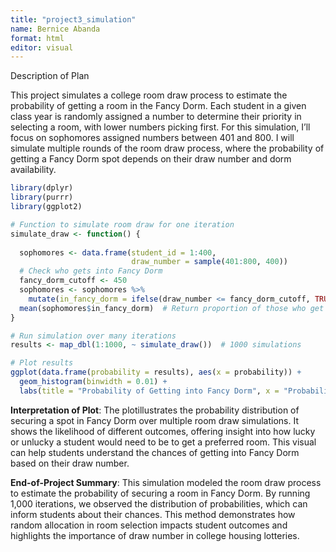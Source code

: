 ```yaml
---
title: "project3_simulation"
name: Bernice Abanda
format: html
editor: visual
---
```


Description of Plan

This project simulates a college room draw process to estimate the probability of getting a room in the Fancy Dorm. Each student in a given class year is randomly assigned a number to determine their priority in selecting a room, with lower numbers picking first. For this simulation, I’ll focus on sophomores assigned numbers between 401 and 800. I will simulate multiple rounds of the room draw process, where the probability of getting a Fancy Dorm spot depends on their draw number and dorm availability.

```r
library(dplyr)
library(purrr)
library(ggplot2)

# Function to simulate room draw for one iteration
simulate_draw <- function() {
  
  sophomores <- data.frame(student_id = 1:400, 
                           draw_number = sample(401:800, 400))
  # Check who gets into Fancy Dorm 
  fancy_dorm_cutoff <- 450  
  sophomores <- sophomores %>%
    mutate(in_fancy_dorm = ifelse(draw_number <= fancy_dorm_cutoff, TRUE, FALSE))
  mean(sophomores$in_fancy_dorm)  # Return proportion of those who get in
}

# Run simulation over many iterations
results <- map_dbl(1:1000, ~ simulate_draw())  # 1000 simulations

# Plot results
ggplot(data.frame(probability = results), aes(x = probability)) +
  geom_histogram(binwidth = 0.01) +
  labs(title = "Probability of Getting into Fancy Dorm", x = "Probability", y = "Frequency")

```

**Interpretation of Plot**: The plotillustrates the probability distribution of securing a spot in Fancy Dorm over multiple room draw simulations. It shows the likelihood of different outcomes, offering insight into how lucky or unlucky a student would need to be to get a preferred room. This visual can help students understand the chances of getting into Fancy Dorm based on their draw number.

**End-of-Project Summary**: This simulation modeled the room draw process to estimate the probability of securing a room in Fancy Dorm. By running 1,000 iterations, we observed the distribution of probabilities, which can inform students about their chances. This method demonstrates how random allocation in room selection impacts student outcomes and highlights the importance of draw number in college housing lotteries.
